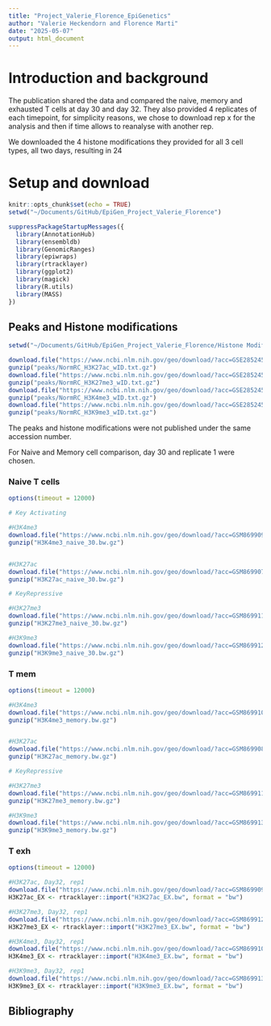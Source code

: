 ```yaml
---
title: "Project_Valerie_Florence_EpiGenetics"
author: "Valerie Heckendorn and Florence Marti"
date: "2025-05-07"
output: html_document
---
```


# Introduction and background

The publication shared the data and compared the naive, memory and exhausted T cells at day 30 and day 32. They also provided 4 replicates of each timepoint, for simplicity reasons, we chose to download rep x for the analysis and then if time allows to reanalyse with another rep.

We downloaded the 4 histone modifications they provided for all 3 cell types, all two days, resulting in 24

# Setup and download
```r
knitr::opts_chunk$set(echo = TRUE)
setwd("~/Documents/GitHub/EpiGen_Project_Valerie_Florence")
```

```r
suppressPackageStartupMessages({
  library(AnnotationHub)
  library(ensembldb)
  library(GenomicRanges)
  library(epiwraps)
  library(rtracklayer)
  library(ggplot2)
  library(magick)
  library(R.utils) 
  library(MASS)
})
```


## Peaks and Histone modifications
```r
setwd("~/Documents/GitHub/EpiGen_Project_Valerie_Florence/Histone Modifications Memory")

download.file("https://www.ncbi.nlm.nih.gov/geo/download/?acc=GSE285245&format=file&file=GSE285245%5FNormRC%5FH3K27ac%5FwID%2Etxt%2Egz", "peaks/NormRC_H3K27ac_wID.txt.gz")
gunzip("peaks/NormRC_H3K27ac_wID.txt.gz")
download.file("https://www.ncbi.nlm.nih.gov/geo/download/?acc=GSE285245&format=file&file=GSE285245%5FNormRC%5FH3K27me3%5FwID%2Etxt%2Egz", "peaks/NormRC_H3K27me3_wID.txt.gz")
gunzip("peaks/NormRC_H3K27me3_wID.txt.gz")
download.file("https://www.ncbi.nlm.nih.gov/geo/download/?acc=GSE285245&format=file&file=GSE285245%5FNormRC%5FH3K4me3%5FwID%2Etxt%2Egz", "peaks/NormRC_H3K4me3_wID.txt.gz")
gunzip("peaks/NormRC_H3K4me3_wID.txt.gz")
download.file("https://www.ncbi.nlm.nih.gov/geo/download/?acc=GSE285245&format=file&file=GSE285245%5FNormRC%5FH3K9me3%5FwID%2Etxt%2Egz", "peaks/NormRC_H3K9me3_wID.txt.gz")
gunzip("peaks/NormRC_H3K9me3_wID.txt.gz")

```

The peaks and histone modifications were not published under the same accession number.

For Naive and Memory cell comparison, day 30 and replicate 1 were chosen. 

### Naive T cells
```r
options(timeout = 12000)

# Key Activating

#H3K4me3
download.file("https://www.ncbi.nlm.nih.gov/geo/download/?acc=GSM8699095&format=file&file=GSM8699095%5FNaive%5FP14%5FDay30%5FH3K4me3%5FRep1%5FS1%2Escale%2Ebw", "H3K4me3_naive_30.bw.gz")
gunzip("H3K4me3_naive_30.bw.gz")


#H3K27ac
download.file("https://www.ncbi.nlm.nih.gov/geo/download/?acc=GSM8699079&format=file&file=GSM8699079%5FNaive%5FP14%5FDay30%5FH3K27ac%5FRep1%5FS1%2Escale%2Ebw", "H3K27ac_naive_30.bw.gz")
gunzip("H3K27ac_naive_30.bw.gz")

# KeyRepressive

#H3K27me3
download.file("https://www.ncbi.nlm.nih.gov/geo/download/?acc=GSM8699111&format=file&file=GSM8699111%5FNaive%5FP14%5FDay30%5FH3K27me3%5FRep2%5FS6%2Escale%2Ebw", "H3K27me3_naive_30.bw.gz")
gunzip("H3K27me3_naive_30.bw.gz")

#H3K9me3
download.file("https://www.ncbi.nlm.nih.gov/geo/download/?acc=GSM8699127&format=file&file=GSM8699127%5FNaive%5FP14%5FDay30%5FH3K9me3%5FRep1%5FS1%2Escale%2Ebw", "H3K9me3_naive_30.bw.gz")
gunzip("H3K9me3_naive_30.bw.gz")


```
### T mem 

```r
options(timeout = 12000)

#H3K4me3
download.file("https://www.ncbi.nlm.nih.gov/geo/download/?acc=GSM8699103&format=file&file=GSM8699103%5FArm%5FP14%5FDay30%5FH3K4me3%5FRep1%5FS5%2Escale%2Ebw", "H3K4me3_memory.bw.gz")
gunzip("H3K4me3_memory.bw.gz")


#H3K27ac
download.file("https://www.ncbi.nlm.nih.gov/geo/download/?acc=GSM8699087&format=file&file=GSM8699087%5FArm%5FP14%5FDay30%5FH3K27ac%5FRep1%5FS5%2Escale%2Ebw", "H3K27ac_memory.bw.gz")
gunzip("H3K27ac_memory.bw.gz")

# KeyRepressive

#H3K27me3
download.file("https://www.ncbi.nlm.nih.gov/geo/download/?acc=GSM8699119&format=file&file=GSM8699119%5FArm%5FP14%5FDay30%5FH3K27me3%5FRep1%5FS7%2Escale%2Ebw", "H3K27me3_memory.bw.gz")
gunzip("H3K27me3_memory.bw.gz")

#H3K9me3
download.file("https://www.ncbi.nlm.nih.gov/geo/download/?acc=GSM8699135&format=file&file=GSM8699135%5FArm%5FP14%5FDay30%5FH3K9me3%5FRep1%5FS3%2Escale%2Ebw", "H3K9me3_memory.bw.gz")
gunzip("H3K9me3_memory.bw.gz")

```

### T exh

```r
options(timeout = 12000)

#H3K27ac, Day32, rep1
download.file("https://www.ncbi.nlm.nih.gov/geo/download/?acc=GSM8699091&format=file&file=GSM8699091%5FCl13%5FP14%5FDay32%5FH3K27ac%5FRep1%5FS13%2Escale%2Ebw", "H3K27ac_EX.bw")
H3K27ac_EX <- rtracklayer::import("H3K27ac_EX.bw", format = "bw")

#H3K27me3, Day32, rep1
download.file("https://www.ncbi.nlm.nih.gov/geo/download/?acc=GSM8699123&format=file&file=GSM8699123%5FCl13%5FP14%5FDay32%5FH3K27me3%5FRep1%5FS9%2Escale%2Ebw", "H3K27me3_EX.bw")
H3K27me3_EX <- rtracklayer::import("H3K27me3_EX.bw", format = "bw")

#H3K4me3, Day32, rep1
download.file("https://www.ncbi.nlm.nih.gov/geo/download/?acc=GSM8699107&format=file&file=GSM8699107%5FCl13%5FP14%5FDay32%5FH3K4me3%5FRep1%5FS13%2Escale%2Ebw", "H3K4me3_EX.bw")
H3K4me3_EX <- rtracklayer::import("H3K4me3_EX.bw", format = "bw")

#H3K9me3, Day32, rep1
download.file("https://www.ncbi.nlm.nih.gov/geo/download/?acc=GSM8699139&format=file&file=GSM8699139%5FCl13%5FP14%5FDay32%5FH3K9me3%5FRep1%5FS5%2Escale%2Ebw", "H3K9me3_EX.bw")
H3K9me3_EX <- rtracklayer::import("H3K9me3_EX.bw", format = "bw")
```


## Bibliography
